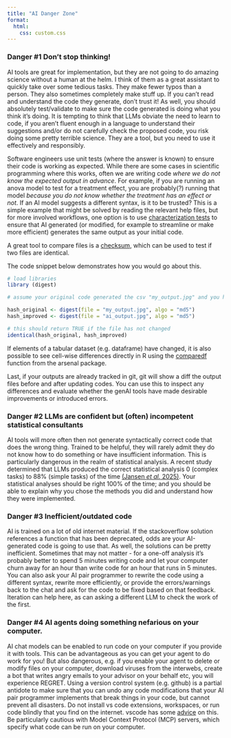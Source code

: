 ```yaml
---
title: "AI Danger Zone"
format:
  html:
    css: custom.css
---
```


### Danger #1 Don't stop thinking!

AI tools are great for implementation, but they are not going to do amazing science without a human at the helm. I think of them as a great assistant to quickly take over some tedious tasks. They make fewer typos than a person. They also sometimes completely make stuff up. If you can't read and understand the code they generate, don't trust it! As well, you should absolutely test/validate to make sure the code generated is doing what you think it's doing. It is tempting to think that LLMs obviate the need to learn to code, if you aren't fluent enough in a language to understand their suggestions and/or do not carefully check the proposed code, you risk doing some pretty terrible science. They are a tool, but you need to use it effectively and responsibly.

Software engineers use unit tests (where the answer is known) to ensure their code is working as expected. While there are some cases in scientific programming where this works, often we are writing code *where we do not know the expected output in advance*. For example, if you are running an anova model to test for a treatment effect, you are probably(?) running that model *because you do not know whether the treatment has an effect or not*. If an AI model suggests a different syntax, is it to be trusted? This is a simple example that might be solved by reading the relevant help files, but for more involved workflows, one option is to use [characterization tests](https://en.wikipedia.org/wiki/Characterization_test) to ensure that AI generated (or modified, for example to streamline or make more efficient) generates the same output as your initial code.

A great tool to compare files is a [checksum](https://en.wikipedia.org/wiki/Checksum), which can be used to test if two files are identical.

The code snippet below demonstrates how you would go about this.

```r

# load libraries
library (digest)

# assume your original code generated the csv "my_output.jpg" and you have used genAI tools to speed up your code, writing out a new file "ai_output.jpg" that should contain exactly the same contents.

hash_original <- digest(file = "my_output.jpg", algo = "md5")
hash_improved <- digest(file = "ai_output.jpg", algo = "md5")

# this should return TRUE if the file has not changed
identical(hash_original, hash_improved)


```

If elements of a tabular dataset (e.g. dataframe) have changed, it is also possible to see cell-wise differences directly in R using the [comparedf](https://cran.r-project.org/web/packages/arsenal/vignettes/comparedf.html) function from the arsenal package.

Last, if your outputs are already tracked in git, git will show a diff the output files before and after updating codes. You can use this to inspect any differences and evaluate whether the genAI tools have made desirable improvements or introduced errors.

### Danger #2 LLMs are confident but (often) incompetent statistical consultants

AI tools will more often then not generate syntactically correct code that does the wrong thing. Trained to be helpful, they will rarely admit they do not know how to do something or have insufficient information. This is particularly dangerous in the realm of statistical analysis. A recent study determined that LLMs produced the correct statistical analysis 0 (complex tasks) to 88% (simple tasks) of the time [(Jansen *et al.* 2025)](https://doi.org/10.1371/journal.pone.0317084). Your statistical analyses should be right 100% of the time; and you should be able to explain why you chose the methods you did and understand how they were implemented.

### Danger #3 Inefficient/outdated code

AI is trained on a lot of old internet material. If the stackoverflow solution references a function that has been deprecated, odds are your AI-generated code is going to use that. As well, the solutions can be pretty inefficient. Sometimes that may not matter - for a one-off analysis it's probably better to spend 5 minutes writing code and let your computer churn away for an hour than write code for an hour that runs in 5 minutes. You can also ask your AI pair programmer to rewrite the code using a different syntax, rewrite more efficiently, or provide the errors/warnings back to the chat and ask for the code to be fixed based on that feedback. Iteration can help here, as can asking a different LLM to check the work of the first.

### Danger #4 AI agents doing something nefarious on your computer.

AI chat models can be enabled to run code on your computer if you provide it with tools. This can be advantageous as you can get your agent to do work for you! But also dangerous, e.g. if you enable your agent to delete or modify files on your computer, download viruses from the interwebs, create a bot that writes angry emails to your advisor on your behalf etc, you will experience REGRET. Using a version control system (e.g. github) is a partial antidote to make sure that you can undo any code modifications that your AI pair programmer implements that break things in your code, but cannot prevent all disasters. Do not install vs code extensions, workspaces, or run code blindly that you find on the internet. vscode has some [advice](https://code.visualstudio.com/docs/editing/workspaces/workspace-trust) on this. Be particularly cautious with Model Context Protocol (MCP) servers, which specify what code can be run on your computer.

### 
